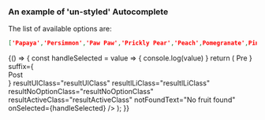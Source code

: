 
<Meta title="DCXLibrary/Form/Autocomplete" component={Autocomplete} />

### An example of 'un-styled' Autocomplete
The list of available options are:
```json
['Papaya','Persimmon','Paw Paw','Prickly Pear','Peach',Pomegranate',Pineapple']
```
<Canvas>
  <Story name="un-styled">
      {() => {
        const handleSelected = value => {
            console.log(value)
        }
      return (
        <Autocomplete
          options={[
            'Papaya',
            'Persimmon',
            'Paw Paw',
            'Prickly Pear',
            'Peach',
            'Pomegranate',
            'Pineapple',
          ]}
          defaultValue="Papaya"
          minCharsBeforeSearch={1}
          debounceMs={100}
          hintText="search the list of fruits"
          hintClass="hintClass"
          prefix={
            <div
              style={{
                border: '1px solid #d2d2d2',
                padding: '5px',
              }}
            >
              Pre
            </div>
          }
          suffix={
            <div
              style={{
                border: '1px solid #d2d2d2',
                padding: '5px',
              }}
            >
              Post
            </div>
          }
          resultUlClass="resultUlClass"
          resultlLiClass="resultlLiClass"
          resultNoOptionClass="resultNoOptionClass"
          resultActiveClass="resultActiveClass"
          notFoundText="No fruit found"
          onSelected={handleSelected}  
        />
      );
    }}
  </Story>
</Canvas>


<Props of={Autocomplete} />
